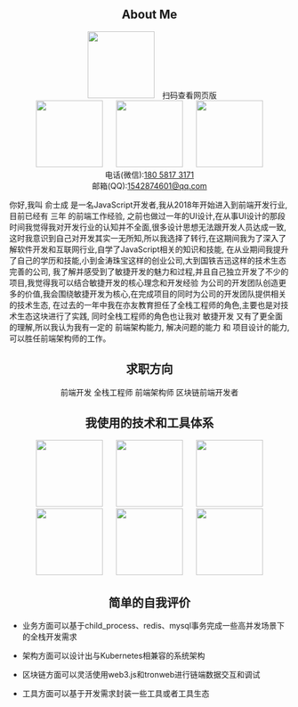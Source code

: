 
<h2 align="center">About Me</h2>

<div align="center">
  <img hspace="10" width="120" src={require("@site/static/photos/qrcode.png").default}/>
  <a style={{display:"block",paddingBottom:20}}>扫码查看网页版</a>
</div>

<div align="center">
  <img hspace="10" width="120" src={require("@site/static/photos/WechatIMG2.jpeg").default}/>
  <img hspace="10" width="120" src={require("@site/static/photos/WechatIMG4.jpeg").default}/>
  <img hspace="10" width="120" src={require("@site/static/photos/WechatIMG5.jpeg").default}/>
</div>

<div align="center" style={{padding:"20px 0px"}}>
  <div>
    电话(微信):<a href="tel:18058173171">180 5817 3171</a>
  </div>
  <div>
    邮箱(QQ):<a href="mail:1542874601@qq.com">1542874601@qq.com</a>
  </div>
</div>

你好,我叫 俞士成 是一名JavaScript开发者,我从2018年开始进入到前端开发行业,目前已经有 三年 的前端工作经验,
之前也做过一年的UI设计,在从事UI设计的那段时间我觉得我对开发行业的认知并不全面,很多设计思想无法跟开发人员达成一致,
这时我意识到自己对开发其实一无所知,所以我选择了转行,在这期间我为了深入了解软件开发和互联网行业,自学了JavaScript相关的知识和技能,
在从业期间我提升了自己的学历和技能,小到金涛珠宝这样的创业公司,大到国铁吉迅这样的技术生态完善的公司,
我了解并感受到了敏捷开发的魅力和过程,并且自己独立开发了不少的项目,我觉得我可以结合敏捷开发的核心理念和开发经验
为公司的开发团队创造更多的价值,我会围绕敏捷开发为核心,在完成项目的同时为公司的开发团队提供相关的技术生态,
在过去的一年中我在亦友教育担任了全栈工程师的角色,主要也是对技术生态这块进行了实践,
同时全栈工程师的角色也让我对 敏捷开发 又有了更全面的理解,所以我认为我有一定的 前端架构能力, 解决问题的能力 和 项目设计的能力,
可以胜任前端架构师的工作。

<h2 align="center">求职方向</h2>

<div align="center">
  <ProfessionBlock>前端开发</ProfessionBlock>
  <ProfessionBlock>全栈工程师</ProfessionBlock>
  <ProfessionBlock>前端架构师</ProfessionBlock>
  <ProfessionBlock>区块链前端开发者</ProfessionBlock>
</div>

<h2 align="center">我使用的技术和工具体系</h2>


<div align="center">
  <img hspace="10" width="120" src={require("@site/static/logos/20171113192033_1230.png").default}/>
  <img hspace="10" width="120" src={require("@site/static/logos/1477618837-4668.jpg").default}/>
  <img hspace="10" width="120" src={require("@site/static/logos/TB1zomHwxv1gK0jSZFFXXb0sXXa-200-200.png").default}/>
  <img hspace="10" width="120" src={require("@site/static/logos/79596653-38f81200-80e1-11ea-98cd-1c6a3bb5de51.png").default}/>
  <img hspace="10" width="120" src={require("@site/static/logos/JFKAMfmPehWfhBPdCjrw.png").default}/>
  <img hspace="10" width="120" src={require("@site/static/logos/docker.png").default}/>
</div>


<h2 align="center">简单的自我评价</h2>

- 业务方面可以基于child_process、redis、mysql事务完成一些高并发场景下的全栈开发需求

- 架构方面可以设计出与Kubernetes相兼容的系统架构

- 区块链方面可以灵活使用web3.js和tronweb进行链端数据交互和调试

- 工具方面可以基于开发需求封装一些工具或者工具生态